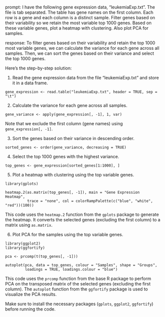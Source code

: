 prompt:
I have the following gene expression data, "leukemiaExp.txt". The file is tab separated. The table has gene names on the first column. Each row is a gene and each column is a distinct sample. Filter genes based on their variability so we retain the most variable top 1000 genes. Based on these variable genes, plot a heatmap with clustering. Also plot PCA for samples.

response:
To filter genes based on their variability and retain the top 1000 most variable genes, we can calculate the variance for each gene across all samples. Then, we can sort the genes based on their variance and select the top 1000 genes.

Here's the step-by-step solution:

1. Read the gene expression data from the file "leukemiaExp.txt" and store it in a data frame.

```
gene_expression <- read.table("leukemiaExp.txt", header = TRUE, sep = "\t")
```

2. Calculate the variance for each gene across all samples.

```
gene_variance <- apply(gene_expression[, -1], 1, var)
```

Note that we exclude the first column (gene names) using `gene_expression[, -1]`.

3. Sort the genes based on their variance in descending order.

```
sorted_genes <- order(gene_variance, decreasing = TRUE)
```

4. Select the top 1000 genes with the highest variance.

```
top_genes <- gene_expression[sorted_genes[1:1000], ]
```

5. Plot a heatmap with clustering using the top variable genes.

```
library(gplots)

heatmap.2(as.matrix(top_genes[, -1]), main = "Gene Expression Heatmap", 
          trace = "none", col = colorRampPalette(c("blue", "white", "red"))(100))
```

This code uses the `heatmap.2` function from the `gplots` package to generate the heatmap. It converts the selected genes (excluding the first column) to a matrix using `as.matrix`.

6. Plot PCA for the samples using the top variable genes.

```
library(ggplot2)
library(ggfortify)

pca <- prcomp(t(top_genes[, -1]))

autoplot(pca, data = top_genes, colour = "Samples", shape = "Groups", 
         loadings = TRUE, loadings.colour = "blue")
```

This code uses the `prcomp` function from the base R package to perform PCA on the transposed matrix of the selected genes (excluding the first column). The `autoplot` function from the `ggfortify` package is used to visualize the PCA results.

Make sure to install the necessary packages (`gplots`, `ggplot2`, `ggfortify`) before running the code.
